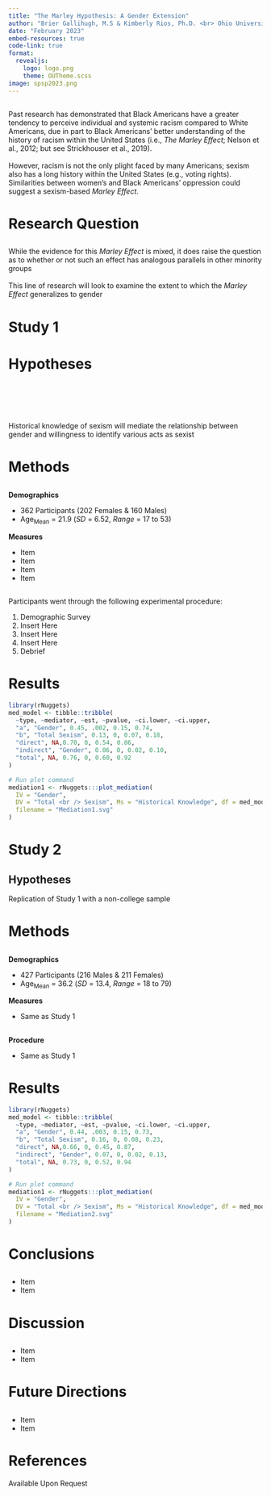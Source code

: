 ```yaml
---
title: "The Marley Hypothesis: A Gender Extension"
author: "Brier Gallihugh, M.S & Kimberly Rios, Ph.D. <br> Ohio University"
date: "February 2023"
embed-resources: true
code-link: true
format: 
  revealjs:
    logo: logo.png
    theme: OUTheme.scss
image: spsp2023.png
---
```

##
Past research has demonstrated that Black Americans have a greater
tendency to perceive individual and systemic racism compared to White
Americans, due in part to Black Americans' better understanding of the
history of racism within the United States (i.e., *The Marley Effect*;
Nelson et al., 2012; but see Strickhouser et al., 2019).
<br>
<br>
However, racism is not the only plight faced by many Americans; sexism also has a long history within the United States (e.g., voting rights). Similarities between women's and Black Americans' oppression could suggest a
sexism-based *Marley Effect*.

# Research Question

## ##

While the evidence for this *Marley Effect* is mixed, it does raise the question as to whether or not such an effect has analogous parallels in other minority groups
<br>
<br>
This line of research will look to examine the extent to which the *Marley Effect* generalizes to gender

# Study 1 {.center}

# Hypotheses

## ##
<br>
<br>
<br>
<br>
Historical knowledge of sexism will mediate the relationship between gender and willingness to identify various acts as sexist

# Methods {.center}

## ##

**Demographics**

* 362 Participants (202 Females & 160 Males)
* Age~Mean~ = 21.9 (*SD* = 6.52, *Range* = 17 to 53)

**Measures**

* Item
* Item
* Item
* Item

## ##

Participants went through the following experimental procedure: 

:::{.incremental}
1.  Demographic Survey
2.  Insert Here
3.  Insert Here
4.  Insert Here
5.  Debrief
:::

# Results {.center}

```r
library(rNuggets)
med_model <- tibble::tribble(
  ~type, ~mediator, ~est, ~pvalue, ~ci.lower, ~ci.upper,
  "a", "Gender", 0.45, .002, 0.15, 0.74,
  "b", "Total Sexism", 0.13, 0, 0.07, 0.18,
  "direct", NA,0.70, 0, 0.54, 0.86,
  "indirect", "Gender", 0.06, 0, 0.02, 0.10,
  "total", NA, 0.76, 0, 0.60, 0.92
)

# Run plot command
mediation1 <- rNuggets:::plot_mediation(
  IV = "Gender",
  DV = "Total <br /> Sexism", Ms = "Historical Knowledge", df = med_model,
  filename = "Mediation1.svg"
)
```

## ##{background-image="Mediation1.svg" background-size="contain"}


# Study 2 {.center}


## Hypotheses

Replication of Study 1 with a non-college sample

# Methods {.center}

## ##

**Demographics**

* 427 Participants (216 Males & 211 Females)
* Age~Mean~ = 36.2 (*SD* = 13.4, *Range* = 18 to 79)

**Measures**

* Same as Study 1

## ##

**Procedure**

* Same as Study 1

# Results {.center}

```r
library(rNuggets)
med_model <- tibble::tribble(
  ~type, ~mediator, ~est, ~pvalue, ~ci.lower, ~ci.upper,
  "a", "Gender", 0.44, .003, 0.15, 0.73,
  "b", "Total Sexism", 0.16, 0, 0.08, 0.23,
  "direct", NA,0.66, 0, 0.45, 0.87,
  "indirect", "Gender", 0.07, 0, 0.02, 0.13,
  "total", NA, 0.73, 0, 0.52, 0.94
)

# Run plot command
mediation1 <- rNuggets:::plot_mediation(
  IV = "Gender",
  DV = "Total <br /> Sexism", Ms = "Historical Knowledge", df = med_model,
  filename = "Mediation2.svg"
)
```

## ##{background-image="Mediation2.svg" background-size="contain"}


# Conclusions

## ##

- Item
- Item

# Discussion

## ##

- Item
- Item

# Future Directions

## ##

- Item
- Item

# References

Available Upon Request

